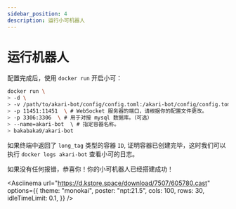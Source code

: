 ```yaml
---
sidebar_position: 4
description: 运行小可机器人
---
```



# 运行机器人

配置完成后，使用 `docker run` 开启小可：

```sh
docker run \
> -d \
> -v /path/to/akari-bot/config/config.toml:/akari-bot/config/config.toml \ # 请将路径修改成对应的位置。
> -p 11451:11451  \ # WebSocket 服务器的端口，请根据你的配置文件更改。
> -p 3306:3306  \ # 用于对接 mysql 数据库。（可选）
> --name=akari-bot  \ # 指定容器名称。
> bakabaka9/akari-bot
```

如果终端中返回了 `long_tag` 类型的容器 `ID`, 证明容器已创建完毕，这时我们可以执行 `docker logs akari-bot` 查看小可的日志。

如果没有任何报错，恭喜你！你的小可机器人已经搭建成功！

<Asciinema
    url="https://d.kstore.space/download/7507/605780.cast"
    options={{
        theme: "monokai",
        poster: "npt:21.5",
        cols: 100,
        rows: 30,
        idleTimeLimit: 0.1,
    }}
/>
